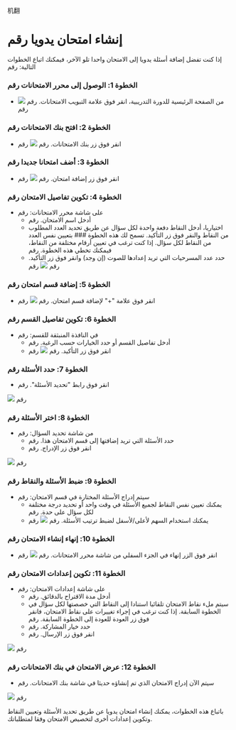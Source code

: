 机翻
# إنشاء امتحان يدويا رقم 

 إذا كنت تفضل إضافة أسئلة يدويا إلى الامتحان واحدا تلو الآخر، فيمكنك اتباع الخطوات التالية: رقم 

 ### الخطوة 1: الوصول إلى محرر الامتحانات رقم 

 - من الصفحة الرئيسية للدورة التدريبية، انقر فوق علامة التبويب الامتحانات. رقم 
 ![]( /img/utest/teacher/exam01.png) رقم 

 ### الخطوة 2: افتح بنك الامتحانات رقم 

 - انقر فوق زر بنك الامتحانات. رقم 
 ![]( /img/utest/teacher/exam02.png) رقم 

 ### الخطوة 3: أضف امتحانا جديدا رقم 

 - انقر فوق زر إضافة امتحان. رقم 
 ![]( /img/utest/teacher/exam03.png) رقم 

 ### الخطوة 4: تكوين تفاصيل الامتحان رقم 

 - على شاشة محرر الامتحانات: رقم 
     - أدخل اسم الامتحان. رقم 
     - اختياريا، أدخل النقاط دفعة واحدة لكل سؤال عن طريق تحديد العدد المطلوب من النقاط والنقر فوق زر التأكيد. تسمح لك هذه الخطوة ### بتعيين نفس العدد من النقاط لكل سؤال. إذا كنت ترغب في تعيين أرقام مختلفة من النقاط، فيمكنك تخطي هذه الخطوة. رقم 
     - حدد عدد المسرحيات التي تريد إعدادها للصوت (إن وجد) وانقر فوق زر التأكيد. رقم 
 ![]( /img/utest/teacher/exam04.png) رقم 
 
 ### الخطوة 5: إضافة قسم امتحان رقم 
 
 - انقر فوق علامة "+" لإضافة قسم امتحان. رقم 
 ![]( /img/utest/teacher/exam05.png) رقم 
 
 ### الخطوة 6: تكوين تفاصيل القسم رقم 
 
 - في النافذة المنبثقة للقسم: رقم 
     - أدخل تفاصيل القسم أو حدد الخيارات حسب الرغبة. رقم 
     - انقر فوق زر التأكيد. رقم 
 ![]( /img/utest/teacher/exam06.png) رقم 
 
 ### الخطوة 7: حدد الأسئلة رقم 
 
 - انقر فوق رابط "تحديد الأسئلة". رقم 
 
 ![]( /img/utest/teacher/exam07.png) رقم 
 
 ### الخطوة 8: اختر الأسئلة رقم 
 
 - من شاشة تحديد السؤال: رقم 
     - حدد الأسئلة التي تريد إضافتها إلى قسم الامتحان هذا. رقم 
     - انقر فوق زر الإدراج. رقم 
 
 ![]( /img/utest/teacher/exam08.png) رقم 
 
 ### الخطوة 9: ضبط الأسئلة والنقاط رقم 
 
 - سيتم إدراج الأسئلة المختارة في قسم الامتحان: رقم 
     - يمكنك تعيين نفس النقاط لجميع الأسئلة في وقت واحد أو تحديد درجة مختلفة لكل سؤال على حدة. رقم 
     - يمكنك استخدام السهم لأعلى/لأسفل لضبط ترتيب الأسئلة. رقم 
 ![]( /img/utest/teacher/exam09.png) رقم 
 
 ### الخطوة 10: إنهاء إنشاء الامتحان رقم 
 
 - انقر فوق الزر إنهاء في الجزء السفلي من شاشة محرر الامتحانات. رقم 
 ![]( /img/utest/teacher/exam10.png) رقم 
 
 ### الخطوة 11: تكوين إعدادات الامتحان رقم 
 
 - على شاشة إعدادات الامتحان: رقم 
     - أدخل مدة الاقتراح بالدقائق. رقم 
     - سيتم ملء نقاط الامتحان تلقائيا استنادا إلى النقاط التي خصصتها لكل سؤال في الخطوة السابقة. إذا كنت ترغب في إجراء تغييرات على نقاط الامتحان، فانقر فوق زر العودة للعودة إلى الخطوة السابقة. رقم 
     - حدد خيار المشاركة. رقم 
     - انقر فوق زر الإرسال. رقم 
 
 ![]( /img/utest/teacher/exam11.png) رقم 
 ### الخطوة 12: عرض الامتحان في بنك الامتحانات رقم 
 
 - سيتم الآن إدراج الامتحان الذي تم إنشاؤه حديثا في شاشة بنك الامتحانات. رقم 
 
 ![]( /img/utest/teacher/exam12.png) رقم 
 
 باتباع هذه الخطوات، يمكنك إنشاء امتحان يدويا عن طريق تحديد الأسئلة وتعيين النقاط وتكوين إعدادات أخرى لتخصيص الامتحان وفقا لمتطلباتك.
